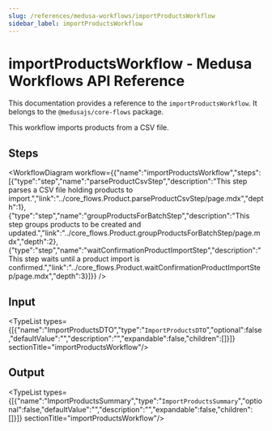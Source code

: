 ```yaml
---
slug: /references/medusa-workflows/importProductsWorkflow
sidebar_label: importProductsWorkflow
---
```



# importProductsWorkflow - Medusa Workflows API Reference

This documentation provides a reference to the `importProductsWorkflow`. It belongs to the `@medusajs/core-flows` package.

This workflow imports products from a CSV file.

## Steps

<WorkflowDiagram workflow={{"name":"importProductsWorkflow","steps":[{"type":"step","name":"parseProductCsvStep","description":"This step parses a CSV file holding products to import.","link":"../core_flows.Product.parseProductCsvStep/page.mdx","depth":1},{"type":"step","name":"groupProductsForBatchStep","description":"This step groups products to be created and updated.","link":"../core_flows.Product.groupProductsForBatchStep/page.mdx","depth":2},{"type":"step","name":"waitConfirmationProductImportStep","description":"This step waits until a product import is confirmed.","link":"../core_flows.Product.waitConfirmationProductImportStep/page.mdx","depth":3}]}} />

## Input

<TypeList types={[{"name":"ImportProductsDTO","type":"`ImportProductsDTO`","optional":false,"defaultValue":"","description":"","expandable":false,"children":[]}]}  sectionTitle="importProductsWorkflow"/>

## Output

<TypeList types={[{"name":"ImportProductsSummary","type":"`ImportProductsSummary`","optional":false,"defaultValue":"","description":"","expandable":false,"children":[]}]}  sectionTitle="importProductsWorkflow"/>
